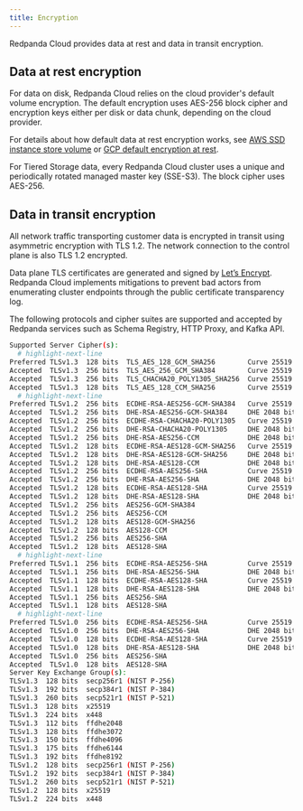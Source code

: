 ```yaml
---
title: Encryption
---
```


<head>
    <meta name="title" content="Redpanda Cloud Encryption  | Redpanda Docs"/>
    <meta name="description" content="Learn how Redpanda Cloud provides data encryption in transit and at rest."/>
    <link rel="canonical" href="https://docs.redpanda.com/docs/deploy/deployment-option/cloud/security/cloud-encryption/" />
</head>

Redpanda Cloud provides data at rest and data in transit encryption.

## Data at rest encryption

For data on disk, Redpanda Cloud relies on the cloud provider's default volume
encryption. The default encryption uses AES-256 block cipher and encryption keys
either per disk or data chunk, depending on the cloud provider.

For details about how default data at rest encryption works, see
[AWS SSD instance store volume](https://docs.aws.amazon.com/AWSEC2/latest/UserGuide/ssd-instance-store.html)
or [GCP default encryption at rest](https://cloud.google.com/docs/security/encryption/default-encryption).

For Tiered Storage data, every Redpanda Cloud cluster uses a unique
and periodically rotated managed master key (SSE-S3). The block cipher uses AES-256.

## Data in transit encryption

All network traffic transporting customer data is encrypted in transit using
asymmetric encryption with TLS 1.2. The network connection to the control plane
is also TLS 1.2 encrypted.

Data plane TLS certificates are generated and signed by
[Let’s Encrypt](https://letsencrypt.org/). Redpanda Cloud implements mitigations
to prevent bad actors from enumerating cluster endpoints through
the public certificate transparency log.

The following protocols and cipher suites are supported and accepted by Redpanda
services such as Schema Registry, HTTP Proxy, and Kafka API.

```bash
Supported Server Cipher(s):
  # highlight-next-line
Preferred TLSv1.3  128 bits  TLS_AES_128_GCM_SHA256        Curve 25519 DHE 253
Accepted  TLSv1.3  256 bits  TLS_AES_256_GCM_SHA384        Curve 25519 DHE 253
Accepted  TLSv1.3  256 bits  TLS_CHACHA20_POLY1305_SHA256  Curve 25519 DHE 253
Accepted  TLSv1.3  128 bits  TLS_AES_128_CCM_SHA256        Curve 25519 DHE 253
  # highlight-next-line
Preferred TLSv1.2  256 bits  ECDHE-RSA-AES256-GCM-SHA384   Curve 25519 DHE 253
Accepted  TLSv1.2  256 bits  DHE-RSA-AES256-GCM-SHA384     DHE 2048 bits
Accepted  TLSv1.2  256 bits  ECDHE-RSA-CHACHA20-POLY1305   Curve 25519 DHE 253
Accepted  TLSv1.2  256 bits  DHE-RSA-CHACHA20-POLY1305     DHE 2048 bits
Accepted  TLSv1.2  256 bits  DHE-RSA-AES256-CCM            DHE 2048 bits
Accepted  TLSv1.2  128 bits  ECDHE-RSA-AES128-GCM-SHA256   Curve 25519 DHE 253
Accepted  TLSv1.2  128 bits  DHE-RSA-AES128-GCM-SHA256     DHE 2048 bits
Accepted  TLSv1.2  128 bits  DHE-RSA-AES128-CCM            DHE 2048 bits
Accepted  TLSv1.2  256 bits  ECDHE-RSA-AES256-SHA          Curve 25519 DHE 253
Accepted  TLSv1.2  256 bits  DHE-RSA-AES256-SHA            DHE 2048 bits
Accepted  TLSv1.2  128 bits  ECDHE-RSA-AES128-SHA          Curve 25519 DHE 253
Accepted  TLSv1.2  128 bits  DHE-RSA-AES128-SHA            DHE 2048 bits
Accepted  TLSv1.2  256 bits  AES256-GCM-SHA384
Accepted  TLSv1.2  256 bits  AES256-CCM
Accepted  TLSv1.2  128 bits  AES128-GCM-SHA256
Accepted  TLSv1.2  128 bits  AES128-CCM
Accepted  TLSv1.2  256 bits  AES256-SHA
Accepted  TLSv1.2  128 bits  AES128-SHA
  # highlight-next-line
Preferred TLSv1.1  256 bits  ECDHE-RSA-AES256-SHA          Curve 25519 DHE 253
Accepted  TLSv1.1  256 bits  DHE-RSA-AES256-SHA            DHE 2048 bits
Accepted  TLSv1.1  128 bits  ECDHE-RSA-AES128-SHA          Curve 25519 DHE 253
Accepted  TLSv1.1  128 bits  DHE-RSA-AES128-SHA            DHE 2048 bits
Accepted  TLSv1.1  256 bits  AES256-SHA
Accepted  TLSv1.1  128 bits  AES128-SHA
  # highlight-next-line
Preferred TLSv1.0  256 bits  ECDHE-RSA-AES256-SHA          Curve 25519 DHE 253
Accepted  TLSv1.0  256 bits  DHE-RSA-AES256-SHA            DHE 2048 bits
Accepted  TLSv1.0  128 bits  ECDHE-RSA-AES128-SHA          Curve 25519 DHE 253
Accepted  TLSv1.0  128 bits  DHE-RSA-AES128-SHA            DHE 2048 bits
Accepted  TLSv1.0  256 bits  AES256-SHA
Accepted  TLSv1.0  128 bits  AES128-SHA
Server Key Exchange Group(s):
TLSv1.3  128 bits  secp256r1 (NIST P-256)
TLSv1.3  192 bits  secp384r1 (NIST P-384)
TLSv1.3  260 bits  secp521r1 (NIST P-521)
TLSv1.3  128 bits  x25519
TLSv1.3  224 bits  x448
TLSv1.3  112 bits  ffdhe2048
TLSv1.3  128 bits  ffdhe3072
TLSv1.3  150 bits  ffdhe4096
TLSv1.3  175 bits  ffdhe6144
TLSv1.3  192 bits  ffdhe8192
TLSv1.2  128 bits  secp256r1 (NIST P-256)
TLSv1.2  192 bits  secp384r1 (NIST P-384)
TLSv1.2  260 bits  secp521r1 (NIST P-521)
TLSv1.2  128 bits  x25519
TLSv1.2  224 bits  x448
